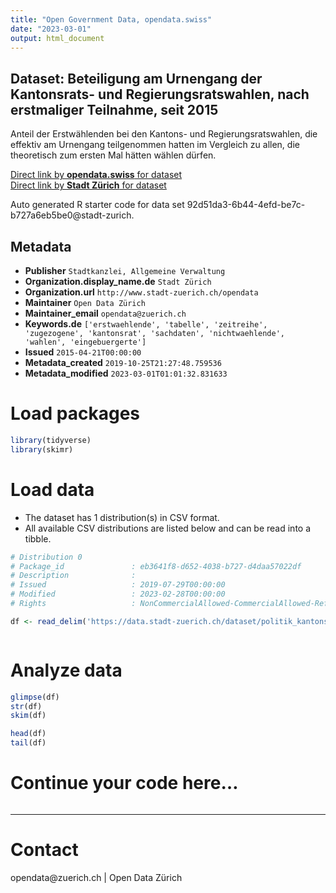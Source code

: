 ```yaml
---
title: "Open Government Data, opendata.swiss"
date: "2023-03-01"
output: html_document
---
```


## Dataset: Beteiligung am Urnengang der Kantonsrats- und Regierungsratswahlen, nach erstmaliger Teilnahme, seit 2015

 Anteil der Erstwählenden bei den Kantons- und Regierungsratswahlen, die effektiv am Urnengang teilgenommen hatten im Vergleich zu allen, die theoretisch zum ersten Mal hätten wählen dürfen.


[Direct link by **opendata.swiss** for dataset](https://opendata.swiss/de/dataset/beteiligung-am-urnengang-der-kantonsrats-und-regierungsratswahlen-nach-erstmaliger-teilnah-20152)<br>
[Direct link by **Stadt Zürich** for dataset](https://data.stadt-zuerich.ch/dataset/politik_kantonsratswahlen_btg_urnengang_erstwaehlende_od7028)

Auto generated R starter code for data set 92d51da3-6b44-4efd-be7c-b727a6eb5be0@stadt-zurich.

## Metadata

- **Publisher** `Stadtkanzlei, Allgemeine Verwaltung`
- **Organization.display_name.de** `Stadt Zürich`
- **Organization.url** `http://www.stadt-zuerich.ch/opendata`
- **Maintainer** `Open Data Zürich`
- **Maintainer_email** `opendata@zuerich.ch`
- **Keywords.de** `['erstwaehlende', 'tabelle', 'zeitreihe', 'zugezogene', 'kantonsrat', 'sachdaten', 'nichtwaehlende', 'wahlen', 'eingebuergerte']`
- **Issued** `2015-04-21T00:00:00`
- **Metadata_created** `2019-10-25T21:27:48.759536`
- **Metadata_modified** `2023-03-01T01:01:32.831633`


# Load packages

```r

library(tidyverse)
library(skimr)

```

# Load data

-   The dataset has 1 distribution(s) in CSV format.
-   All available CSV distributions are listed below and can be read into a tibble.

```r

# Distribution 0
# Package_id               : eb3641f8-d652-4038-b727-d4daa57022df
# Description              : 
# Issued                   : 2019-07-29T00:00:00
# Modified                 : 2023-02-28T00:00:00
# Rights                   : NonCommercialAllowed-CommercialAllowed-ReferenceNotRequired

df <- read_delim('https://data.stadt-zuerich.ch/dataset/politik_kantonsratswahlen_btg_urnengang_erstwaehlende_od7028/download/POL702OD7028.csv')



```

# Analyze data

```r

glimpse(df)
str(df)
skim(df)

head(df)
tail(df)

```

# Continue your code here...

```r

```

------------------------------------------------------------------------

# Contact

opendata@zuerich.ch | Open Data Zürich
